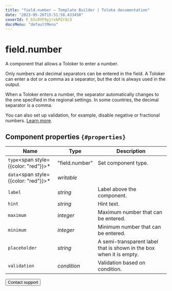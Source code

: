 ```yaml
---
title: "field.number — Template Builder | Toloka documentation"
date: "2023-05-26T15:51:58.433458"
coverId: F_bIcOYF9yjrxkPZrXc3
docsMenu: "defaultMenu"
---
```



# field.number

A component that allows a Toloker to enter a number.

Only numbers and decimal separators can be entered in the field. A Toloker can enter a dot or a comma as a separator, but the dot is always used in the output.

When a Toloker enters a number, the separator automatically changes to the one specified in the regional settings. In some countries, the decimal separator is a comma.

You can also set up validation, for example, disable negative or fractional numbers. [Learn more](/docs/template-builder/operations/components-for-numbers).

## Component properties `{#properties}`

**Name** | **Type** | **Description**
----- | ----- | -----
`type`<span style={{color: "red"}}>\*</span> | "field.number" | Set component type.
`data`<span style={{color: "red"}}>\*</span> | _writable_ | <TolokaTbSourceDataWithValues/>
`label` | _string_ | Label above the component.
`hint` | _string_ | Hint text.
`maximum` | _integer_ | Maximum number that can be entered.
`minimum` | _integer_ | Minimum number that can be entered.
`placeholder` | _string_ | A semi-transparent label that is shown in the box when it is empty.
`validation` | _condition_ | Validation based on condition.

<Button view="defaultInverse" size="l" type="link" url="/docs/guide/troubleshooting/support?form-source=template-builder-reference-field-number">Contact support</Button>